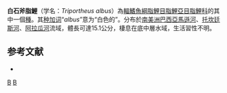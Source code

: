 {{Speciesbox 
| taxon = Triportheus albus
| status = NE
| status_system = IUCN3.1
| authority = [[Cope|Cope]], 1872
| synonyms = 
}}
'''白石斧脂鯉'''（学名：''Triportheus albus''）為[[輻鰭魚綱|輻鰭魚綱]][[脂鯉目|脂鯉目]][[脂鯉亞目|脂鯉亞目]][[脂鯉科|脂鯉科]]的其中一個[[種|種]]。其[[种加词|种加词]]“''albus''”意为“白色的”。分布於[[南美洲|南美洲]][[巴西|巴西]][[亞馬遜河|亞馬遜河]]、[[托坎廷斯河|托坎廷斯河]]、[[阿拉瓜河|阿拉瓜河]]流域，體長可達15.1公分，棲息在底中層水域，生活習性不明。

==参考文献==
{{refbegin}}
*{{FishBase_species|genus=Triportheus|species=albus|year=2014|month=1}}
{{refend}}

{{Taxonbar|from=Q6415006}}

[[Category:石斧脂鯉屬|B]]
[[Category:_1872年描述的鱼类|B]]


{{魚類小作品}}